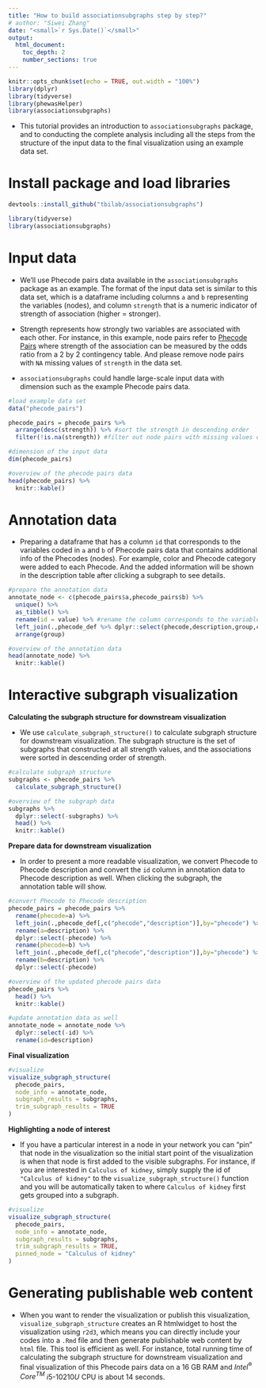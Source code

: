 ```yaml
---
title: "How to build associationsubgraphs step by step?"
# author: "Siwei Zhang"
date: "<small>`r Sys.Date()`</small>"
output: 
  html_document:
    toc_depth: 2
    number_sections: true
---
```


```r
knitr::opts_chunk$set(echo = TRUE, out.width = "100%")
library(dplyr)
library(tidyverse)
library(phewasHelper)
library(associationsubgraphs)

```

<!-- # Associationsubgraphs -->

* This tutorial provides an introduction to `associationsubgraphs` package, and to conducting the complete analysis including all the steps from the structure of the input data to the final visualization using an example data set. 

# Install package and load libraries

```r
devtools::install_github("tbilab/associationsubgraphs")

library(tidyverse)
library(associationsubgraphs)

```

# Input data

* We'll use Phecode pairs data available in the `associationsubgraphs` package as an example. The format of the input data set is similar to this data set, which is a dataframe including columns `a` and `b` representing the variables (nodes), and column `strength` that is a numeric indicator of strength of association (higher = stronger).

* Strength represents how strongly two variables are associated with each other. For instance, in this example, node pairs refer to [Phecode Pairs](https://phewascatalog.org/phecodes) where strength of the association can be measured by the odds ratio from a 2 by 2 contingency table. And please remove node pairs with `NA` missing values of `strength` in the data set.

* `associationsubgraphs` could handle large-scale input data with dimension such as the example Phecode pairs data.

```r
#load example data set
data("phecode_pairs") 

phecode_pairs = phecode_pairs %>% 
  arrange(desc(strength)) %>% #sort the strength in descending order
  filter(!is.na(strength)) #filter out node pairs with missing values of strength

#dimension of the input data
dim(phecode_pairs) 

#overview of the phecode pairs data
head(phecode_pairs) %>% 
  knitr::kable()

```


# Annotation data

* Preparing a dataframe that has a column `id` that corresponds to the variables coded in `a` and `b` of Phecode pairs data that contains additional info of the Phecodes (nodes). For example, color and Phecode category were added to each Phecode. And the added information will be shown in the description table after clicking a subgraph to see details. 

```r
#prepare the annotation data
annotate_node <- c(phecode_pairs$a,phecode_pairs$b) %>%
  unique() %>%
  as_tibble() %>%
  rename(id = value) %>% #rename the column corresponds to the variables to "id"
  left_join(.,phecode_def %>% dplyr::select(phecode,description,group,color) %>% dplyr::rename(id=phecode),by="id") %>% # add additional info
  arrange(group)

#overview of the annotation data
head(annotate_node) %>%
  knitr::kable()
```


<!-- * Associations of `594.10: Calculus of kidney` with other Phecodes. To explore and visualize the large-scale associations even if you have a particular interest in a node in your network, using the network that includes all combinations of pair-wise Phecodes rather than the network only includes the connection of the interested nodes with other nodes.  -->

<!-- ```{r, echo=TRUE, cache=FALSE, warning=FALSE,message=FALSE} -->
<!-- association_pairs %>% -->
<!--   filter(a == "594.10") %>% -->
<!--   head() %>%  -->
<!--   knitr::kable() -->
<!-- ``` -->

<!-- * Phecode table is shown below -->

<!-- ```{r, echo=TRUE, cache=FALSE, warning=FALSE,message=FALSE} -->
<!-- data("phecode_def")  -->

<!-- head(phecode_def) %>% -->
<!--   dplyr::select(phecode,description,group) %>%  -->
<!--   knitr::kable() -->

<!-- ``` -->

# Interactive subgraph visualization

**Calculating the subgraph structure for downstream visualization**

* We use `calculate_subgraph_structure()` to calculate subgraph structure for downstream visualization. The subgraph structure is the set of subgraphs that constructed at all strength values, and the associations were sorted in descending order of strength.

<!-- Using `calculate_subgraph_structure()` to calculate the set of subgraphs at every threshold, and the associations were sorted in descending order of strength. The nodes connected by the highest association strength are set as a cluster. The second-highest association strength is added. Specifically, if at least one node in the nodes pair with the second-highest association is shared with the first cluster that built based on the highest association, the nodes pair with the second-highest association will be added to the existing cluster including the non-shared node. Otherwise, if both nodes with the second-highest association are not shared with the first cluster, then a new separate cluster is created. This procedure is repeated for all association pairs. -->

```r
#calculate subgraph structure
subgraphs <- phecode_pairs %>% 
  calculate_subgraph_structure()

#overview of the subgraph data
subgraphs %>% 
  dplyr::select(-subgraphs) %>%
  head() %>% 
  knitr::kable()

```


**Prepare data for downstream visualization**

* In order to present a more readable visualization, we convert Phecode to Phecode description and convert the `id` column in annotation data to Phecode description as well. When clicking the subgraph, the annotation table will show.

```r
#convert Phecode to Phecode description
phecode_pairs = phecode_pairs %>%
  rename(phecode=a) %>%
  left_join(.,phecode_def[,c("phecode","description")],by="phecode") %>%
  rename(a=description) %>%
  dplyr::select(-phecode) %>%
  rename(phecode=b) %>%
  left_join(.,phecode_def[,c("phecode","description")],by="phecode") %>%
  rename(b=description) %>%
  dplyr::select(-phecode)

#overview of the updated phecode pairs data
phecode_pairs %>% 
  head() %>% 
  knitr::kable()

#update annotation data as well
annotate_node = annotate_node %>%
  dplyr::select(-id) %>%
  rename(id=description)
```

<!-- ## Visualizing the subgraph search -->

<!--  + The `subgraphs` includes the `rel_max_size`: size of the largest subgraph relative to the combined size of all other subgraphs, `n_subgraphs`: the number of subgraphs and `n_triples`: the number of subgraphs with at least three members. We choose the minimum `rel_max_size`, maximum `n_subgraphs` and `n_triples` to take a look. -->

<!--  + Using "largest-smallest" rule for finding the optimal threshold by tracking the minimum size of the largest subgraph relative to the combined size of all other subgraphs. -->

<!-- ```{r, echo=TRUE, cache=FALSE, warning=FALSE,message=FALSE} -->
<!-- min_rel <- subgraphs %>% -->
<!--   filter(rel_max_size == min(rel_max_size)) %>% -->
<!--   tail(1) -->

<!-- max_num_subgraphs <- subgraphs %>% -->
<!--   filter(n_subgraphs == max(n_subgraphs)) %>% -->
<!--   tail(1) -->

<!-- max_num_triples <- subgraphs %>% -->
<!--   filter(n_triples == max(n_triples)) %>% -->
<!--   tail(1) -->

<!-- subgraphs %>% -->
<!--   # filter(rel_max_size < 0.5) %>% -->
<!--   dplyr::select( -->
<!--     strength, -->
<!--     n_subgraphs, -->
<!--     max_size, -->
<!--     rel_max_size, -->
<!--     avg_density, -->
<!--     n_triples, -->
<!--     step -->
<!--   ) %>%  -->
<!--   pivot_longer(-step) %>% -->
<!--   filter(step <= 5000) %>% -->
<!--   ggplot(aes(x = step, y = value)) + -->
<!--   geom_step() + -->
<!--   geom_vline(xintercept = min_rel$step, color = 'orangered') + -->
<!--   geom_vline(xintercept = max_num_subgraphs$step, color = 'forestgreen') + -->
<!--   geom_vline(xintercept = max_num_triples$step, color = 'steelblue') + -->
<!--   facet_grid(rows = vars(name), scales = "free_y") -->


<!-- ``` -->

**Final visualization**

```r
#visualize
visualize_subgraph_structure(
  phecode_pairs,
  node_info = annotate_node,
  subgraph_results = subgraphs,
  trim_subgraph_results = TRUE
)

```


**Highlighting a node of interest**

* If you have a particular interest in a node in your network you can "pin" that node in the visualization so the initial start point of the visualization is when that node is first added to the visible subgraphs. For instance, if you are interested in `Calculus of kidney`, simply supply the id of `"Calculus of kidney"` to the `visualize_subgraph_structure()` function and you will be automatically taken to where `Calculus of kidney` first gets grouped into a subgraph. 

```r
#visualize
visualize_subgraph_structure(
  phecode_pairs,
  node_info = annotate_node,
  subgraph_results = subgraphs,
  trim_subgraph_results = TRUE,
  pinned_node = "Calculus of kidney"
)

```


# Generating publishable web content

* When you want to render the visualization or publish this visualization, `visualize_subgraph_structure` creates an R htmlwidget to host the visualization using `r2d3`, which means you can directly include your codes into a `.Rmd` file and then generate publishable web content by `html` file. This tool is efficient as well. For instance, total running time of calculating the subgraph structure for downstream visualization and final visualization of this Phecode pairs data on a 16 GB RAM and $Intel^{\circledR}$ $Core^{TM}$ $i5$-$10210U$ CPU is about 14 seconds.









